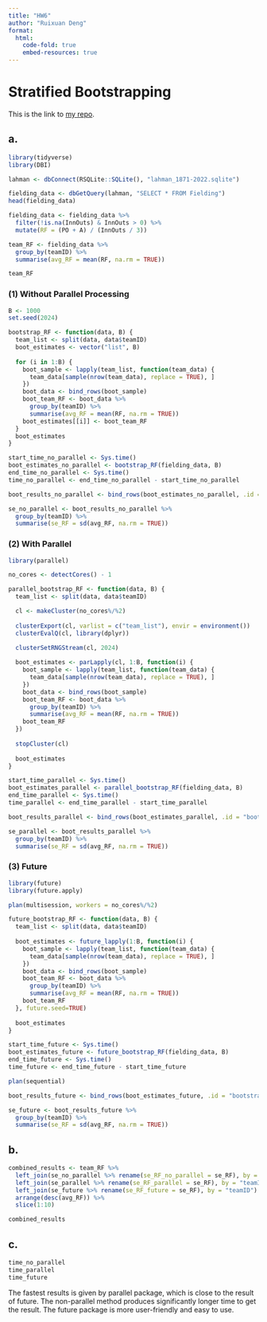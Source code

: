 ```yaml
---
title: "HW6"
author: "Ruixuan Deng"
format:   
  html:
    code-fold: true     
    embed-resources: true
---
```


# Stratified Bootstrapping

This is the link to [my repo](https://github.com/luckyeric320/STATS_506.git).

## a.

```r
library(tidyverse)
library(DBI)
```

```r
lahman <- dbConnect(RSQLite::SQLite(), "lahman_1871-2022.sqlite")
```

```r
fielding_data <- dbGetQuery(lahman, "SELECT * FROM Fielding")
head(fielding_data)
```

```r
fielding_data <- fielding_data %>%
  filter(!is.na(InnOuts) & InnOuts > 0) %>%  
  mutate(RF = (PO + A) / (InnOuts / 3))

team_RF <- fielding_data %>%
  group_by(teamID) %>%
  summarise(avg_RF = mean(RF, na.rm = TRUE))

team_RF
```

### (1) Without Parallel Processing

```r
B <- 1000
set.seed(2024)

bootstrap_RF <- function(data, B) {
  team_list <- split(data, data$teamID)
  boot_estimates <- vector("list", B)
  
  for (i in 1:B) {
    boot_sample <- lapply(team_list, function(team_data) {
      team_data[sample(nrow(team_data), replace = TRUE), ]
    })
    boot_data <- bind_rows(boot_sample)
    boot_team_RF <- boot_data %>%
      group_by(teamID) %>%
      summarise(avg_RF = mean(RF, na.rm = TRUE))
    boot_estimates[[i]] <- boot_team_RF
  }
  boot_estimates
}
```

```r
start_time_no_parallel <- Sys.time()
boot_estimates_no_parallel <- bootstrap_RF(fielding_data, B)
end_time_no_parallel <- Sys.time()
time_no_parallel <- end_time_no_parallel - start_time_no_parallel
```

```r
boot_results_no_parallel <- bind_rows(boot_estimates_no_parallel, .id = "bootstrap")

se_no_parallel <- boot_results_no_parallel %>%
  group_by(teamID) %>%
  summarise(se_RF = sd(avg_RF, na.rm = TRUE))
```

### (2) With Parallel

```r
library(parallel)

no_cores <- detectCores() - 1

parallel_bootstrap_RF <- function(data, B) {
  team_list <- split(data, data$teamID)

  cl <- makeCluster(no_cores%/%2)
  
  clusterExport(cl, varlist = c("team_list"), envir = environment())
  clusterEvalQ(cl, library(dplyr))

  clusterSetRNGStream(cl, 2024)
  
  boot_estimates <- parLapply(cl, 1:B, function(i) {
    boot_sample <- lapply(team_list, function(team_data) {
      team_data[sample(nrow(team_data), replace = TRUE), ]
    })
    boot_data <- bind_rows(boot_sample)
    boot_team_RF <- boot_data %>%
      group_by(teamID) %>%
      summarise(avg_RF = mean(RF, na.rm = TRUE))
    boot_team_RF
  })
  
  stopCluster(cl)
  
  boot_estimates
}

```

```r
start_time_parallel <- Sys.time()
boot_estimates_parallel <- parallel_bootstrap_RF(fielding_data, B)
end_time_parallel <- Sys.time()
time_parallel <- end_time_parallel - start_time_parallel
```

```r
boot_results_parallel <- bind_rows(boot_estimates_parallel, .id = "bootstrap")

se_parallel <- boot_results_parallel %>%
  group_by(teamID) %>%
  summarise(se_RF = sd(avg_RF, na.rm = TRUE))

```

### (3) Future

```r
library(future)
library(future.apply)

plan(multisession, workers = no_cores%/%2)

future_bootstrap_RF <- function(data, B) {
  team_list <- split(data, data$teamID)
  
  boot_estimates <- future_lapply(1:B, function(i) {
    boot_sample <- lapply(team_list, function(team_data) {
      team_data[sample(nrow(team_data), replace = TRUE), ]
    })
    boot_data <- bind_rows(boot_sample)
    boot_team_RF <- boot_data %>%
      group_by(teamID) %>%
      summarise(avg_RF = mean(RF, na.rm = TRUE))
    boot_team_RF
  }, future.seed=TRUE)
  
  boot_estimates
}
```

```r
start_time_future <- Sys.time()
boot_estimates_future <- future_bootstrap_RF(fielding_data, B)
end_time_future <- Sys.time()
time_future <- end_time_future - start_time_future

plan(sequential)
```

```r
boot_results_future <- bind_rows(boot_estimates_future, .id = "bootstrap")

se_future <- boot_results_future %>%
  group_by(teamID) %>%
  summarise(se_RF = sd(avg_RF, na.rm = TRUE))
```

## b.

```r
combined_results <- team_RF %>%
  left_join(se_no_parallel %>% rename(se_RF_no_parallel = se_RF), by = "teamID") %>%
  left_join(se_parallel %>% rename(se_RF_parallel = se_RF), by = "teamID") %>%
  left_join(se_future %>% rename(se_RF_future = se_RF), by = "teamID") %>%
  arrange(desc(avg_RF)) %>%
  slice(1:10)

combined_results
```

## c. 

```r
time_no_parallel
time_parallel
time_future
```

The fastest results is given by parallel package, which is close to the result of future. The non-parallel method produces significantly longer time to get the result. The future package is more user-friendly and easy to use.

